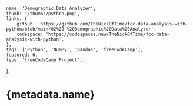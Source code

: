 	name: 'Demographic Data Analyzer',
	thumb: '/thumbs/python.png',
	links: {
		github: 'https://github.com/TheNickOfTime/fcc-data-analysis-with-python/blob/main/02%20-%20Demographic%20Data%20Analyzer',
		codespace: 'https://codespaces.new/TheNickOfTime/fcc-data-analysis-with-python',
	},
	tags: ['Python', 'NumPy', 'pandas', 'freeCodeCamp'],
	featured: 0,
	type: 'freeCodeCamp Project',
};

# {metadata.name}
